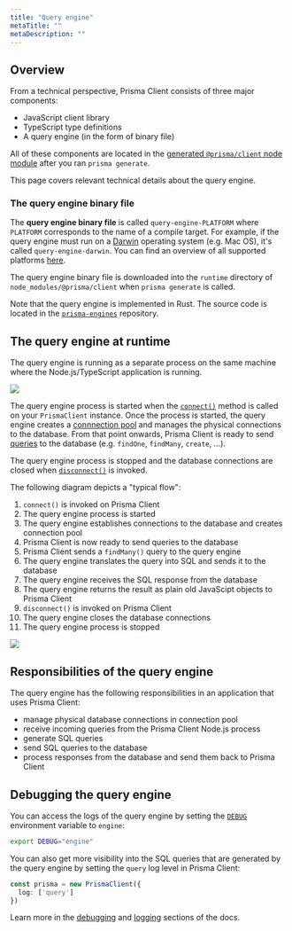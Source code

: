 ```yaml
---
title: "Query engine"
metaTitle: ""
metaDescription: ""
---
```


## Overview

From a technical perspective, Prisma Client consists of three major components:

- JavaScript client library
- TypeScript type definitions
- A query engine (in the form of binary file)

All of these components are located in the [generated `@prisma/client` node module]() after you ran `prisma generate`.

This page covers relevant technical details about the query engine.

### The query engine binary file

The **query engine binary file** is called `query-engine-PLATFORM` where `PLATFORM` corresponds to the name of a compile target. For example, if the query engine must run on a [Darwin](https://en.wikipedia.org/wiki/Darwin_(operating_system)) operating system (e.g. Mac OS), it's called `query-engine-darwin`. You can find an overview of all supported platforms [here](). 

The query engine binary file is downloaded into the `runtime` directory of `node_modules/@prisma/client` when `prisma generate` is called.

Note that the query engine is implemented in Rust. The source code is located in the [`prisma-engines`](https://github.com/prisma/prisma-engines/) repository.


## The query engine at runtime

The query engine is running as a separate process on the same machine where the Node.js/TypeScript application is running.

![](https://imgur.com/XI3uXXA.png)

The query engine process is started when the [`connect()`]() method is called on your `PrismaClient` instance. Once the process is started, the query engine creates a [connnection pool]() and manages the physical connections to the database. From that point onwards, Prisma Client is ready to send [queries]() to the database (e.g. `findOne`, `findMany`, `create`, ...).

The query engine process is stopped and the database connections are closed when [`disconnect()`]() is invoked. 

The following diagram depicts a "typical flow":

1. `connect()` is invoked on Prisma Client
1. The query engine process is started
1. The query engine establishes connections to the database and creates connection pool
1. Prisma Client is now ready to send queries to the database
1. Prisma Client sends a `findMany()` query to the query engine
1. The query engine translates the query into SQL and sends it to the database
1. The query engine receives the SQL response from the database
1. The query engine returns the result as plain old JavaScipt objects to Prisma Client
1. `disconnect()` is invoked on Prisma Client
1. The query engine closes the database connections
1. The query engine process is stopped

![](https://imgur.com/Z9L3Cez.png)

## Responsibilities of the query engine

The query engine has the following responsibilities in an application that uses Prisma Client:

- manage physical database connections in connection pool
- receive incoming queries from the Prisma Client Node.js process
- generate SQL queries
- send SQL queries to the database
- process responses from the database and send them back to Prisma Client

## Debugging the query engine

You can access the logs of the query engine by setting the [`DEBUG`]() environment variable to `engine`:

```bash
export DEBUG="engine"
```

You can also get more visibility into the SQL queries that are generated by the query engine by setting the `query` log level in Prisma Client:

```ts
const prisma = new PrismaClient({
  log: ['query']
})
```

Learn more in the [debugging]() and [logging]() sections of the docs.